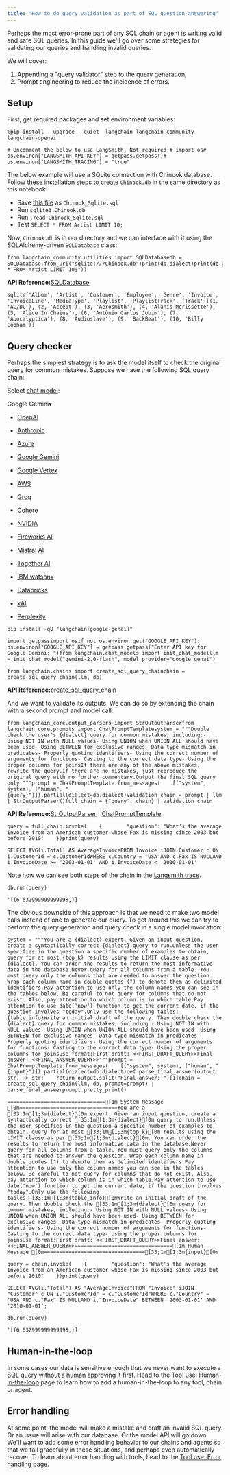 ```yaml
---
title: "How to do query validation as part of SQL question-answering"
---
```


Perhaps the most error-prone part of any SQL chain or agent is writing valid and safe SQL queries. In this guide we'll go over some strategies for validating our queries and handling invalid queries.

We will cover:

1. Appending a "query validator" step to the query generation;
2. Prompt engineering to reduce the incidence of errors.

## Setup

First, get required packages and set environment variables:

```
%pip install --upgrade --quiet  langchain langchain-community langchain-openai
```

```
# Uncomment the below to use LangSmith. Not required.# import os# os.environ["LANGSMITH_API_KEY"] = getpass.getpass()# os.environ["LANGSMITH_TRACING"] = "true"
```

The below example will use a SQLite connection with Chinook database. Follow [these installation steps](https://database.guide/2-sample-databases-sqlite/) to create `Chinook.db` in the same directory as this notebook:

* Save [this file](https://raw.githubusercontent.com/lerocha/chinook-database/master/ChinookDatabase/DataSources/Chinook_Sqlite.sql) as `Chinook_Sqlite.sql`
* Run `sqlite3 Chinook.db`
* Run `.read Chinook_Sqlite.sql`
* Test `SELECT * FROM Artist LIMIT 10;`

Now, `Chinook.db` is in our directory and we can interface with it using the SQLAlchemy-driven `SQLDatabase` class:

```
from langchain_community.utilities import SQLDatabasedb = SQLDatabase.from_uri("sqlite:///Chinook.db")print(db.dialect)print(db.get_usable_table_names())print(db.run("SELECT * FROM Artist LIMIT 10;"))
```

**API Reference:**[SQLDatabase](https://python.langchain.com/api_reference/community/utilities/langchain_community.utilities.sql_database.SQLDatabase.html)

```
sqlite['Album', 'Artist', 'Customer', 'Employee', 'Genre', 'Invoice', 'InvoiceLine', 'MediaType', 'Playlist', 'PlaylistTrack', 'Track'][(1, 'AC/DC'), (2, 'Accept'), (3, 'Aerosmith'), (4, 'Alanis Morissette'), (5, 'Alice In Chains'), (6, 'Antônio Carlos Jobim'), (7, 'Apocalyptica'), (8, 'Audioslave'), (9, 'BackBeat'), (10, 'Billy Cobham')]
```

## Query checker

Perhaps the simplest strategy is to ask the model itself to check the original query for common mistakes. Suppose we have the following SQL query chain:

Select [chat model](/src/oss/integrations/chat):

Google Gemini▾

* [OpenAI](#)

* [Anthropic](#)

* [Azure](#)

* [Google Gemini](#)

* [Google Vertex](#)

* [AWS](#)

* [Groq](#)

* [Cohere](#)

* [NVIDIA](#)

* [Fireworks AI](#)

* [Mistral AI](#)

* [Together AI](#)

* [IBM watsonx](#)

* [Databricks](#)

* [xAI](#)

* [Perplexity](#)

```
pip install -qU "langchain[google-genai]"
```

```
import getpassimport osif not os.environ.get("GOOGLE_API_KEY"):  os.environ["GOOGLE_API_KEY"] = getpass.getpass("Enter API key for Google Gemini: ")from langchain.chat_models import init_chat_modelllm = init_chat_model("gemini-2.0-flash", model_provider="google_genai")
```

```
from langchain.chains import create_sql_query_chainchain = create_sql_query_chain(llm, db)
```

**API Reference:**[create\_sql\_query\_chain](https://python.langchain.com/api_reference/langchain/chains/langchain.chains.sql_database.query.create_sql_query_chain.html)

And we want to validate its outputs. We can do so by extending the chain with a second prompt and model call:

```
from langchain_core.output_parsers import StrOutputParserfrom langchain_core.prompts import ChatPromptTemplatesystem = """Double check the user's {dialect} query for common mistakes, including:- Using NOT IN with NULL values- Using UNION when UNION ALL should have been used- Using BETWEEN for exclusive ranges- Data type mismatch in predicates- Properly quoting identifiers- Using the correct number of arguments for functions- Casting to the correct data type- Using the proper columns for joinsIf there are any of the above mistakes, rewrite the query.If there are no mistakes, just reproduce the original query with no further commentary.Output the final SQL query only."""prompt = ChatPromptTemplate.from_messages(    [("system", system), ("human", "{query}")]).partial(dialect=db.dialect)validation_chain = prompt | llm | StrOutputParser()full_chain = {"query": chain} | validation_chain
```

**API Reference:**[StrOutputParser](https://python.langchain.com/api_reference/core/output_parsers/langchain_core.output_parsers.string.StrOutputParser.html) | [ChatPromptTemplate](https://python.langchain.com/api_reference/core/prompts/langchain_core.prompts.chat.ChatPromptTemplate.html)

```
query = full_chain.invoke(    {        "question": "What's the average Invoice from an American customer whose Fax is missing since 2003 but before 2010"    })print(query)
```

```
SELECT AVG(i.Total) AS AverageInvoiceFROM Invoice iJOIN Customer c ON i.CustomerId = c.CustomerIdWHERE c.Country = 'USA'AND c.Fax IS NULLAND i.InvoiceDate >= '2003-01-01' AND i.InvoiceDate < '2010-01-01'
```

Note how we can see both steps of the chain in the [Langsmith trace](https://smith.langchain.com/public/8a743295-a57c-4e4c-8625-bc7e36af9d74/r).

```
db.run(query)
```

```
'[(6.632999999999998,)]'
```

The obvious downside of this approach is that we need to make two model calls instead of one to generate our query. To get around this we can try to perform the query generation and query check in a single model invocation:

```
system = """You are a {dialect} expert. Given an input question, create a syntactically correct {dialect} query to run.Unless the user specifies in the question a specific number of examples to obtain, query for at most {top_k} results using the LIMIT clause as per {dialect}. You can order the results to return the most informative data in the database.Never query for all columns from a table. You must query only the columns that are needed to answer the question. Wrap each column name in double quotes (") to denote them as delimited identifiers.Pay attention to use only the column names you can see in the tables below. Be careful to not query for columns that do not exist. Also, pay attention to which column is in which table.Pay attention to use date('now') function to get the current date, if the question involves "today".Only use the following tables:{table_info}Write an initial draft of the query. Then double check the {dialect} query for common mistakes, including:- Using NOT IN with NULL values- Using UNION when UNION ALL should have been used- Using BETWEEN for exclusive ranges- Data type mismatch in predicates- Properly quoting identifiers- Using the correct number of arguments for functions- Casting to the correct data type- Using the proper columns for joinsUse format:First draft: <<FIRST_DRAFT_QUERY>>Final answer: <<FINAL_ANSWER_QUERY>>"""prompt = ChatPromptTemplate.from_messages(    [("system", system), ("human", "{input}")]).partial(dialect=db.dialect)def parse_final_answer(output: str) -> str:    return output.split("Final answer: ")[1]chain = create_sql_query_chain(llm, db, prompt=prompt) | parse_final_answerprompt.pretty_print()
```

```
================================[1m System Message [0m================================You are a [33;1m[1;3m{dialect}[0m expert. Given an input question, create a syntactically correct [33;1m[1;3m{dialect}[0m query to run.Unless the user specifies in the question a specific number of examples to obtain, query for at most [33;1m[1;3m{top_k}[0m results using the LIMIT clause as per [33;1m[1;3m{dialect}[0m. You can order the results to return the most informative data in the database.Never query for all columns from a table. You must query only the columns that are needed to answer the question. Wrap each column name in double quotes (") to denote them as delimited identifiers.Pay attention to use only the column names you can see in the tables below. Be careful to not query for columns that do not exist. Also, pay attention to which column is in which table.Pay attention to use date('now') function to get the current date, if the question involves "today".Only use the following tables:[33;1m[1;3m{table_info}[0mWrite an initial draft of the query. Then double check the [33;1m[1;3m{dialect}[0m query for common mistakes, including:- Using NOT IN with NULL values- Using UNION when UNION ALL should have been used- Using BETWEEN for exclusive ranges- Data type mismatch in predicates- Properly quoting identifiers- Using the correct number of arguments for functions- Casting to the correct data type- Using the proper columns for joinsUse format:First draft: <<FIRST_DRAFT_QUERY>>Final answer: <<FINAL_ANSWER_QUERY>>================================[1m Human Message [0m=================================[33;1m[1;3m{input}[0m
```

```
query = chain.invoke(    {        "question": "What's the average Invoice from an American customer whose Fax is missing since 2003 but before 2010"    })print(query)
```

```
SELECT AVG(i."Total") AS "AverageInvoice"FROM "Invoice" iJOIN "Customer" c ON i."CustomerId" = c."CustomerId"WHERE c."Country" = 'USA'AND c."Fax" IS NULLAND i."InvoiceDate" BETWEEN '2003-01-01' AND '2010-01-01';
```

```
db.run(query)
```

```
'[(6.632999999999998,)]'
```

## Human-in-the-loop

In some cases our data is sensitive enough that we never want to execute a SQL query without a human approving it first. Head to the [Tool use: Human-in-the-loop](/src/oss/how_to/tools_human) page to learn how to add a human-in-the-loop to any tool, chain or agent.

## Error handling

At some point, the model will make a mistake and craft an invalid SQL query. Or an issue will arise with our database. Or the model API will go down. We'll want to add some error handling behavior to our chains and agents so that we fail gracefully in these situations, and perhaps even automatically recover. To learn about error handling with tools, head to the [Tool use: Error handling](/src/oss/how_to/tools_error) page.
